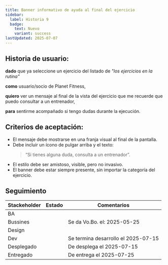 ```yaml
---
title: Banner informativo de ayuda al final del ejercicio
sidebar:
  label: Historia 9
  badge:
    text: Nuevo
    variant: success
lastUpdated: 2025-07-07
---
```



## Historia de usuario:

**dado** que ya seleccione un ejercicio del listado de _"los ejercicios en la rutina"_

**como** usuario/socio de Planet Fitness,

**quiero** ver un mensaje al final de la vista del ejercicio que me recuerde que puedo consultar a un entrenador,

**para** sentirme acompañado si tengo dudas durante la ejecución.

## Criterios de aceptación:

  - El mensaje debe mostrarse en una franja visual al final de la pantalla.
  - Debe incluir un ícono de pulgar arriba y el texto:
    > “Si tienes alguna duda, consulta a un entrenador”.
  - El estilo debe ser amistoso, visible, pero no invasivo.
  - El banner debe estar siempre presente, sin importar la categoría del ejercicio.
## Seguimiento

| Stackeholder |                     Estado                    |             Comentarios             |
|--------------|-----------------------------------------------|------------------------------------ |
| BA           | <Badge text="Done" variant="success" />       |                                     |
| Bussines     | <Badge text="Done" variant="success" />       | Se da Vo.Bo. el: 2025-05-25         |
| Design       | <Badge text="Done" variant="success" />       |                                     |
| Dev          | <Badge text="Done" variant="success" />       | Se termina desarrollo el 2025-07-15 |
| Desplegado   | <Badge text="Done" variant="success" />       | De desplega el 2025-07-15           |
| Entregado    | <Badge text="Done" variant="success" />       | De entrega el 2025-07-25            |

